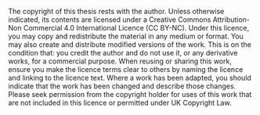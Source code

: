 The copyright of this thesis rests with the author. Unless otherwise indicated, its contents are licensed under a Creative Commons Attribution-Non Commercial 4.0 International Licence (CC BY-NC).
Under this licence, you may copy and redistribute the material in any medium or format. You may also create and distribute modified versions of the work.
This is on the condition that: you credit the author and do not use it, or any derivative works, for a commercial purpose.
When reusing or sharing this work, ensure you make the licence terms clear to others by naming the licence and linking to the licence text.
Where a work has been adapted, you should indicate that the work has been changed and describe those changes.
Please seek permission from the copyright holder for uses of this work that are not included in this licence or permitted under UK Copyright Law.

